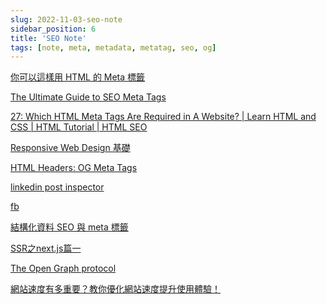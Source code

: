 ```yaml
---
slug: 2022-11-03-seo-note
sidebar_position: 6
title: 'SEO Note'
tags: [note, meta, metadata, metatag, seo, og]
---
```


[你可以這樣用 HTML 的 Meta 標籤](https://blog.poychang.net/how-to-use-html-head/)

[The Ultimate Guide to SEO Meta Tags](https://moz.com/blog/the-ultimate-guide-to-seo-meta-tags)

[27: Which HTML Meta Tags Are Required in A Website? | Learn HTML and CSS | HTML Tutorial | HTML SEO](https://youtu.be/o3Gfsc6kihk)

[Responsive Web Design 基礎](https://medium.com/frochu/html-meta-viewport-setting-69fbb06ed3d8)

[HTML Headers: OG Meta Tags](https://www.linkedin.com/pulse/html-headers-og-meta-tags-david-polcari/)

[linkedin post inspector](https://www.linkedin.com/post-inspector/)

[fb](https://developers.facebook.com/docs/sharing/webmasters/getting-started/basic-link?locale=zh_TW)


[結構化資料 SEO 與 meta 標籤](https://www.oxxostudio.tw/articles/201406/social-meta.html)

[SSR之next.js篇一](https://codertw.com/%E7%A8%8B%E5%BC%8F%E8%AA%9E%E8%A8%80/751632/)

[The Open Graph protocol](https://ogp.me/)

[網站速度有多重要？教你優化網站速度提升使用體驗！](https://welly.tw/serp-rank-optimization/how-to-improve-site-speed)